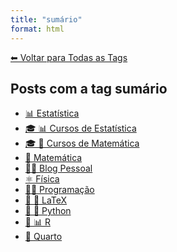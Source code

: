 ```yaml
---
title: "sumário"
format: html
---
```


[⬅ Voltar para Todas as Tags](../tags.qmd)

## Posts com a tag **sumário**

- [📊 Estatística](/posts/estatistica/index.html)
- [🎓 📊 Cursos de Estatística](/posts/cursos/estatistica/index.html)
- [🎓 🧮 Cursos de Matemática](/posts/cursos/matematica/index.html)
- [🧮 Matemática](/posts/matematica/index.html)
- [🧑‍💻 Blog Pessoal](/posts/pessoal/index.html)
- [⚛️ Física](/posts/fisica/index.html)
- [👨‍💻 Programação](/posts/programacao/index.html)
- [📄 📐 LaTeX](/posts/programacao/latex/index.html)
- [📄 🐍 Python](/posts/programacao/python/index.html)
- [📄 📊 R](/posts/programacao/r/index.html)
- [📄 Quarto](/posts/programacao/quarto/index.html)

